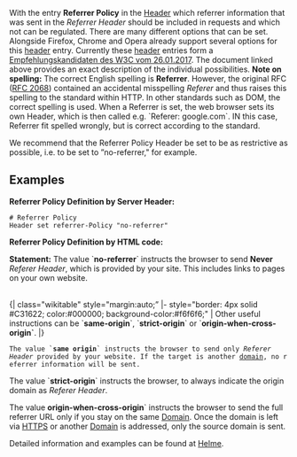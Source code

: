 With the entry '''Referrer Policy''' in the [[Header/EN|Header]] which referrer information that was sent in the ''Referrer Header'' should be included in requests and which not can be regulated. There are many different options that can be set. Alongside Firefox, Chrome and Opera already support several options for this [[Header/EN|header]] entry. Currently these [[Header/EN|header]] entries form a [https://www.w3.org/TR/referrer-policy/ Empfehlungskandidaten des W3C vom 26.01.2017]. The document linked above provides an exact description of the individual possibilities.
'''Note on spelling:''' The correct English spelling is '''Referrer'''. However, the original RFC ([https://tools.ietf.org/html/rfc2068#section-14.37 RFC 2068]) contained an accidental misspelling ''Referer'' and thus raises this spelling to the standard within HTTP. In other standards such as DOM, the correct spelling is used. When a Referrer is set, the web browser sets its own Header, which is then called e.g. `Referer: google.com`. IN this case, Referrer fit spelled wrongly, but is correct according to the standard.

We recommend that the Referrer Policy Header be set to be as restrictive as possible, i.e. to be set to ”no-referrer," for example.

== Examples ==
'''Referrer Policy Definition by Server Header:'''
 # Referrer Policy
 Header set referrer-Policy "no-referrer"

'''Referrer Policy Definition by HTML code:'''
 <meta name="referrer" content="no-referrer" />
'''Statement:''' The value `'''no-referrer'''` instructs the browser to send '''Never''' ''Referer Header'', which is provided by your site. This includes links to pages on your own website.

<br />
{| class="wikitable" style="margin:auto;”
|- style="border: 4px solid #C31622; color:#000000; background-color:#f6f6f6;"
| Other useful instructions can be `'''same-origin'''`, `'''strict-origin'''` or `'''origin-when-cross-origin`'''.
|}
<br />

 The value `'''same origin'''` instructs the browser to send only ''Referer Header'' provided by your website. If the target is another [[domain]], no referrer information will be sent.

The value `'''strict-origin'''` instructs the browser, to always indicate the origin domain as ''Referer Header''.

The value '''origin-when-cross-origin'''` instructs the browser to send the full referrer URL only if you stay on the same [[Domain]]. Once the domain is left via [[HTTPS]] or another [[Domain]]  is addressed, only the source domain is sent.

Detailed information and examples can be found at [https://scotthelme.co.uk/a-new-security-header-referrer-policy/Scott Helme].